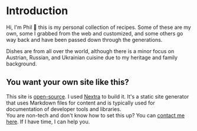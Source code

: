 # Introduction
 
Hi, I'm Phil 👋 this is my personal collection of recipes.
Some of these are my own, some I grabbed from the web and customized, and some others go way back and have been passed down through the generations.

Dishes are from all over the world, although there is a minor focus on Austrian, Russian, and Ukrainian cuisine due to my heritage and family background.

## You want your own site like this?

This site is [open-source](https://nextra.site). I used [Nextra](https://nextra.site) to build it. It's a static site generator that uses Markdown files for content and is typically used for documentation of developer tools and libraries.
<br/>
You are non-tech and don't know how to set this up? You can [contact me here](https://twitter.com/philipp_parzer). If I have time, I can help you.
